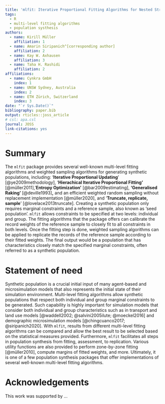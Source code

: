 ```yaml
---
title: 'mlfit: Iterative Proportional Fitting Algorithms for Nested Structures'
tags:
  - R
  - multi-level fitting algorithms
  - population systhesis
authors:
  - name: Kirill Müller
    affiliation: 1
  - name: Amarin Siripanich^[corresponding author]
    affiliation: 2
  - name: Kay W. Axhausen
    affiliation: 3
  - name: Taha H. Rashidi
    affiliation: 2
affiliations:
  - name: Cynkra GmbH
    index: 1
  - name: UNSW Sydney, Australia
    index: 2
  - name: ETH Zürich, Switzerland
    index: 3
date: "`r Sys.Date()`"
bibliography: paper.bib
output: rticles::joss_article
# csl: apa.csl
journal: JOSS
link-citations: yes
---
```


# Summary

<!-- A summary describing the high-level functionality and purpose of the software for a diverse, non-specialist audience. -->

The `mlfit` package provides several well-known multi-level fitting algorithms and weighted sampling algorithms for generating synthetic populations, including: '**Iterative Proportional Updating**' [@ye2009methodology], '**Hierachical Iterative Proportional Fitting'** [@müller2011], '**Entropy Optimization'** [@bar2009estimating], **'Generalised Raking'** [@deville1993]**,** and an efficient weighted random sampling without replacement implementation [@müller2020], and '**Truncate, replicate, sample**' [@lovelace2013truncate]. Creating a synthetic population only requires marginal constraints and a reference sample, also known as 'seed population'. `mlfit` allows constraints to be specified at two levels: individual and group. The fitting algorithms that the package offers can calibrate the record weights of the reference sample to closely fit to all constraints in both levels. Once the fitting step is done, weighted sampling algorithms can be applied to replicate the records of the reference sample according to their fitted weights. The final output would be a population that has characteristics closely match the specified marginal constraints, often referred to as a synthetic population.

# Statement of need

<!-- A Statement of Need section that clearly illustrates the research purpose of the software. -->

Synthetic population is a crucial initial input of many agent-based and microsimulation models that also represents the initial state of their simulation environment. Multi-level fitting algorithms allow synthetic populations that respect both individual and group marginal constraints to be generated. Such capability is highly important for simulation models that consider both individual and group characteristics such as in transport and land use models [@waddell2002; @salvini2005ilute; @moeckel2016] and demographic microsimulation models [@chingcuanco2017; @siripanich2020]. With `mlfit`, results from different multi-level fitting algorithms can be compared and allow the best result to be selected based on the statistical measures provided. Furthermore, `mlfit` facilitates all steps in population synthesis from fitting, assessment, to replication. Various utility functions are also provided to perform zone-by-zone fitting [@müller2010], compute margins of fitted weights, and more. Ultimately, it is one of a few population synthesis packages that offer implementations of several well-known multi-level fitting algorithms.





# Acknowledgements

This work was supported by ...

